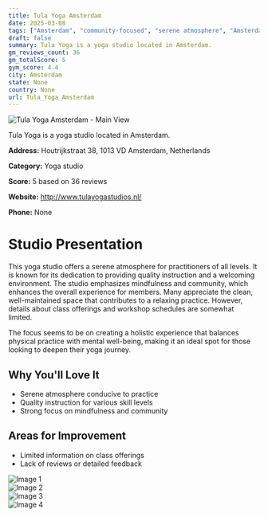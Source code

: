 ```yaml
---
title: Tula Yoga Amsterdam
date: 2025-03-08
tags: ["Amsterdam", "community-focused", "serene atmosphere", "Amsterdam"]  
draft: false
summary: Tula Yoga is a yoga studio located in Amsterdam.
gm_reviews_count: 36
gm_totalScore: 5
gym_score: 4.4
city: Amsterdam
state: None
country: None
url: Tula_Yoga_Amsterdam
---
```


<div className="aspect-[16/9] relative my-8">
  <img 
    src="https://lh5.googleusercontent.com/p/AF1QipO_kbdTL3jBMmx9loNpxpA1l6wrPrRWb8GJNI9g=w1920-h1080-k-no"
    alt="Tula Yoga Amsterdam - Main View"
    className="object-cover absolute inset-0 w-full h-full rounded-lg"
  />
</div>

Tula Yoga is a yoga studio located in Amsterdam.

**Address:** Houtrijkstraat 38, 1013 VD Amsterdam, Netherlands

**Category:** Yoga studio

**Score:** 5 based on 36 reviews

**Website:** http://www.tulayogastudios.nl/

**Phone:** None

# Studio Presentation

This yoga studio offers a serene atmosphere for practitioners of all levels. It is known for its dedication to providing quality instruction and a welcoming environment. The studio emphasizes mindfulness and community, which enhances the overall experience for members. Many appreciate the clean, well-maintained space that contributes to a relaxing practice. However, details about class offerings and workshop schedules are somewhat limited.

The focus seems to be on creating a holistic experience that balances physical practice with mental well-being, making it an ideal spot for those looking to deepen their yoga journey.

## Why You'll Love It

- Serene atmosphere conducive to practice
- Quality instruction for various skill levels
- Strong focus on mindfulness and community

## Areas for Improvement

- Limited information on class offerings
- Lack of reviews or detailed feedback

<div className="grid grid-cols-1 xl:grid-cols-2 gap-4 my-8">
<div className="aspect-[4/3] relative"><img src="https://lh5.googleusercontent.com/p/AF1QipOWNHu09o1TuUU9IVgi1VgnT3hJO4S-eiERGQZB=w1920-h1080-k-no" alt="Image 1" className="object-cover absolute inset-0 w-full h-full rounded-lg" /></div>
<div className="aspect-[4/3] relative"><img src="https://lh5.googleusercontent.com/p/AF1QipPMUkfRHSK_5fs5c4XfFpi_-zDr-A5XXKTAmV5N=w1920-h1080-k-no" alt="Image 2" className="object-cover absolute inset-0 w-full h-full rounded-lg" /></div>
<div className="aspect-[4/3] relative"><img src="https://lh5.googleusercontent.com/p/AF1QipP4vmKf0llC5PYlzBE7x2mgQA-jIYwm6L5GTAGd=w1920-h1080-k-no" alt="Image 3" className="object-cover absolute inset-0 w-full h-full rounded-lg" /></div>
<div className="aspect-[4/3] relative"><img src="https://lh5.googleusercontent.com/p/AF1QipMZ70kPnkYcj13iUoIitqWS-5d-VC64LDQs3LIs=w1920-h1080-k-no" alt="Image 4" className="object-cover absolute inset-0 w-full h-full rounded-lg" /></div>
</div>